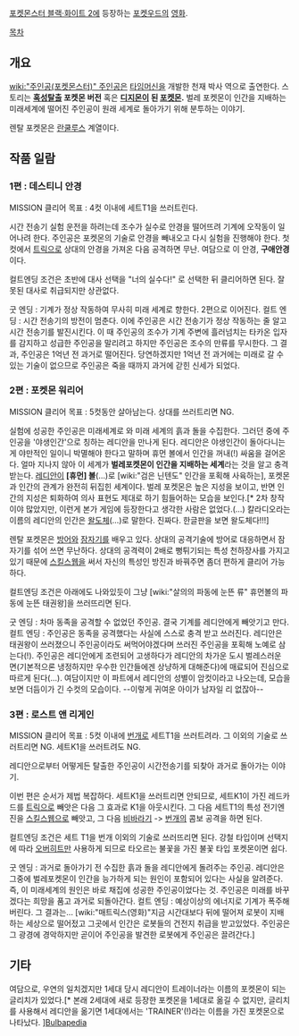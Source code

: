 [[포켓몬스터 블랙·화이트 2]]에 등장하는 [[포켓우드]]의 [[영화]]. 

[[목차]]
== 개요 ==
[[wiki:"주인공(포켓몬스터)" 주인공]]은 [[타임머신]]을 개발한 천재 박사 역으로 출연한다. 스토리는 '''[[혹성탈출]] 포켓몬 버전''' 혹은 '''[[디지몬]]이 된 [[포켓몬]].''' 벌레 포켓몬이 인간을 지배하는 미래세계에 떨어진 주인공이 원래 세계로 돌아가기 위해 분투하는 이야기.

렌탈 포켓몬은 [[란쿨루스]] 계열이다.

== 작품 일람 ==
=== 1편 : 데스티니 안경 ===
MISSION 클리어 목표 : 4컷 이내에 세트T1을 쓰러트린다.

시간 전송기 실험 운전을 하려는데 조수가 실수로 안경을 떨어뜨려 기계에 오작동이 일어나려 한다. 주인공은 포켓몬의 기술로 안경을 빼내오고 다시 실험을 진행해야 한다. 첫 컷에서 [[트릭]]으로 상대의 안경을 가져온 다음 공격하면 무난. 여담으로 이 안경, '''구애안경'''이다.

컬트엔딩 조건은 초반에 대사 선택을 "너의 실수다!" 로 선택한 뒤 클리어하면 된다. 잘못된 대사로 취급되지만 상관없다.

굿 엔딩 : 기계가 정상 작동하여 무사히 미래 세계로 향한다. 2편으로 이어진다.
컬트 엔딩 : 시간 전송기의 방전이 멈춘다. 이에 주인공은 시간 전송기가 정상 작동하는 줄 알고 시간 전송기를 발진시킨다. 이 때 주인공의 조수가 기계 주변에 흘러넘치는 타카온 입자를 감지하고 성급한 주인공을 말리려고 하지만 주인공은 조수의 만류를 무시한다. 그 결과, 주인공은 1억년 전 과거로 떨어진다. 당연하겠지만 1억년 전 과거에는 미래로 갈 수 있는 기술이 없으므로 주인공은 죽을 때까지 과거에 갇힌 신세가 되었다.

=== 2편 : 포켓몬 워리어 ===
MISSION 클리어 목표 : 5컷동안 살아남는다. 상대를 쓰러트리면 NG. 

실험에 성공한 주인공은 미래세계로 와 미래 세계의 흙과 돌을 수집한다. 그러던 중에 주인공을 '야생인간'으로 칭하는 레디안을 만나게 된다. 레디안은 야생인간이 돌아다니는 게 야만적인 일이니 박멸해야 한다고 말하며 휴먼 볼에서 인간을 꺼내(!) 싸움을 걸어온다. 얼마 지나지 않아 이 세계가 '''벌레포켓몬이 인간을 지배하는 세계'''라는 것을 알고 충격받는다. [[레디안]]이 '''[휴먼] 볼'''(…)로 [wiki:"검은 닌텐도" 인간을 포획해 사육하는], 포켓몬과 인간의 관계가 완전히 뒤집힌 세계이다. 벌레 포켓몬은 높은 지성을 보이고, 반면 인간의 지성은 퇴화하여 의사 표현도 제대로 하기 힘들어하는 모습을 보인다.[* 2차 창작이야 많았지만, 이런게 본가 게임에 등장한다고 생각한 사람은 없었다.(…) 칼라디오라는 이름의 레디안의 인간은 [[왈도체]](…)로 말한다. 진짜다. 한글판을 보면 왈도체다!!!] 

렌탈 포켓몬은 [[방어]]와 [[잠자기]]를 배우고 있다. 상대의 공격기술에 방어로 대응하면서 잠자기를 섞어 쓰면 무난하다. 상대의 공격력이 2배로 뻥튀기되는 특성 천하장사를 가지고 있기 때문에 [[스킬스웹]]을 써서 자신의 특성인 방진과 바꿔주면 좀더 편하게 클리어 가능하다.

컬트엔딩 조건은 아래에도 나와있듯이 그냥 [wiki:"살의의 파동에 눈뜬 류" 휴먼볼의 파동에 눈뜬 태권왕]을 쓰러뜨리면 된다.

굿 엔딩 : 차마 동족을 공격할 수 없었던 주인공. 결국 기계를 레디안에게 빼앗기고 만다.
컬트 엔딩 : 주인공은 동족을 공격했다는 사실에 스스로 충격 받고 쓰러진다. 레디안은 태권왕이 쓰러졌으니 주인공이라도 써먹어야겠다며 쓰러진 주인공을 포획해 노예로 삼는다(!). 주인공은 레디안에게 조련되어 고생하다가 레디안의 차가운 도시 벌레스러운 면(기본적으론 냉정하지만 우수한 인간들에겐 상냥하게 대해준다)에 매료되어 진심으로 따르게 된다(…). 여담이지만 이 파트에서 레디안의 성별이 암컷이라고 나오는데, 모습을 보면 더듬이가 긴 수컷의 모습이다. --이렇게 귀여운 아이가 남자일 리 없잖아--

=== 3편 : 로스트 앤 리게인 ===
MISSION 클리어 목표 : 5컷 이내에 [[번개(포켓몬스터)|번개]]로 세트T1을 쓰러트려라. 그 이외의 기술로 쓰러트리면 NG. 세트K1을 쓰러트려도 NG.

레디안으로부터 어떻게든 탈출한 주인공이 시간전송기를 되찾아 과거로 돌아가는 이야기.

이번 편은 순서가 제법 복잡하다. 세트K1을 쓰러트리면 안되므로, 세트K1이 가진 레드카드를 [[트릭]]으로 빼앗은 다음 그 효과로 K1을 아웃시킨다. 그 다음 세트T1의 특성 전기엔진을 [[스킬스웹]]으로 빼앗고, 그 다음 [[비바라기]] -> [[번개(포켓몬스터)|번개]]의 콤보 공격을 하면 된다.

컬트엔딩 조건은 세트 T1을 번개 이외의 기술로 쓰러뜨리면 된다. 강철 타입이며 선택지에 따라 [[오버히트]]만 사용하게 되므로 타오르는 불꽃을 가진 불꽃 타입 포켓몬이면 쉽다.

굿 엔딩 : 과거로 돌아가기 전 수집한 흙과 돌을 레디안에게 돌려주는 주인공. 레디안은 그중에 벌레포켓몬이 인간을 능가하게 되는 원인이 포함되어 있다는 사실을 알려준다. 즉, 이 미래세계의 원인은 바로 채집에 성공한 주인공이었다는 것. 주인공은 미래를 바꾸겠다는 희망을 품고 과거로 되돌아간다.
컬트 엔딩 : 예상이상의 에너지로 기계가 폭주해버린다. 그 결과는... [wiki:"매트릭스(영화)"지금 시간대보다 뒤에 떨어져 로봇이 지배하는 세상으로 떨어젔고 그곳에서 인간은 로봇들의 건전지 취급을 받고있었다. 주인공은 그 광경에 경악하지만 곧이어 주인공을 발견한 로봇에게 주인공은 끌려간다.]

== 기타 ==

여담으로, 우연의 일치겠지만 1세대 당시 레디안이 트레이너라는 이름의 포켓몬이 되는 글리치가 있었다.[* 본래 2세대에 새로 등장한 포켓몬을 1세대로 옮길 수 없지만, 글리치를 사용해서 레디안을 옮기면 1세대에서는 'TRAINER'(!)라는 이름을 가진 포켓몬으로 나타났다. ][http://bulbapedia.bulbagarden.net/wiki/Trainer_%28glitch_Pok%C3%A9mon%29 Bulbapedia]

